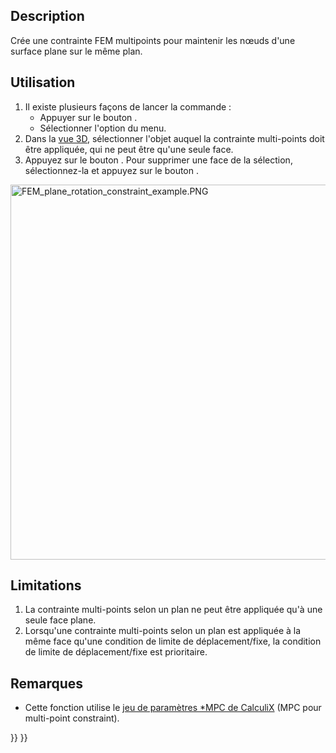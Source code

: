 <languages/>

{{Docnav/fr
|[[FEM_ConstraintFlowVelocity/fr|Vitesse d'écoulement comme condition limite]]
|[[FEM_ConstraintSectionPrint/fr|Enregistrer les résultats par section]]
|[[FEM_Workbench/fr|Atelier FEM]]
|IconL=FEM_ConstraintFlowVelocity.svg
|IconR=FEM_ConstraintSectionPrint.svg
|IconC=Workbench_FEM.svg
}}

{{GuiCommandContainer
|
{{GuiCommand/fr
|Name=FEM ConstraintPlaneRotation
|Name/fr=FEM Contrainte multi-points selon un plan
|MenuLocation=Modèle → Fonctions d'analyse géométrique → Contrainte multi-points selon un plan
|Workbenches=[[FEM_Workbench/fr|FEM]]
|SeeAlso=[[FEM_ConstraintTransform/fr|FEM Système de coordonnées locales]]
}}
{{GuiCommandFemInfo/fr
|Solvers=CalculiX
}}
}}

==Description==

Crée une contrainte FEM multipoints pour maintenir les nœuds d'une surface plane sur le même plan.

<span id="Usage"></span>
==Utilisation==

# Il existe plusieurs façons de lancer la commande :
#* Appuyer sur le bouton {{Button|[[Image:FEM_ConstraintPlaneRotation.svg|16px]] [[FEM_ConstraintPlaneRotation/fr|Contrainte multi-points selon un plan]]}}.
#* Sélectionner l'option {{MenuCommand|Modèle → Fonctions d'analyse géométrique → [[Image:FEM_ConstraintPlaneRotation.svg|16px]] Contrainte multi-points selon un plan}} du menu.
# Dans la [[3D_view/fr|vue 3D]], sélectionner l'objet auquel la contrainte multi-points doit être appliquée, qui ne peut être qu'une seule face.
# Appuyez sur le bouton {{Button|Ajouter}}. Pour supprimer une face de la sélection, sélectionnez-la et appuyez sur le bouton {{Button|Supprimer}}.

[[Image:FEM_plane_rotation_constraint_example.PNG|600px]]
{{Caption|Exemple d'utilisation d'une contrainte multi-points selon un plan. Les deux poutres simplement soutenues sont soumises à la même force, mais le segment vert de la face supérieure de la poutre inférieure est soumis à une contrainte multi-points selon un plan. Cela oblige les nœuds à rester sur le même plan et modifie la déformation (ici mise à l'échelle).}}

==Limitations==

# La contrainte multi-points selon un plan ne peut être appliquée qu'à une seule face plane.
# Lorsqu'une contrainte multi-points selon un plan est appliquée à la même face qu'une condition de limite de déplacement/fixe, la condition de limite de déplacement/fixe est prioritaire.

<span id="Notes"></span>
==Remarques==

* Cette fonction utilise le [http://web.mit.edu/calculix_v2.7/CalculiX/ccx_2.7/doc/ccx/node220.html jeu de paramètres *MPC de CalculiX] (MPC pour multi-point constraint).


{{Docnav/fr
|[[FEM_ConstraintFlowVelocity/fr|Vitesse d'écoulement comme condition limite]]
|[[FEM_ConstraintSectionPrint/fr|Enregistrer les résultats par section]]
|[[FEM_Workbench/fr|Atelier FEM]]
|IconL=FEM_ConstraintFlowVelocity.svg
|IconR=FEM_ConstraintSectionPrint.svg
|IconC=Workbench_FEM.svg
}}

{{FEM_Tools_navi{{#translation:}}}}
{{Userdocnavi{{#translation:}}}}